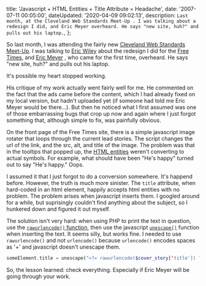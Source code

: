 

  title: 'Javascript + HTML Entities + Title Attribute = Headache',
  date: '2007-07-11 00:05:00',
  dateUpdated: '2020-04-09 09:02:13',
  description: `Last month, at the Cleveland Web Standards Meet-Up . I was talking about a redesign I did, and Eric Meyer overheard. He says "new site, huh?" and pulls out his laptop.`,
};

So last month, I was attending the fairly new [Cleveland Web Standards Meet-Up](http://webdesign.meetup.com/396/). I was talking to [Eric Wiley](http://www.wileymedia.com/) about the redesign I did for the [Free Times](http://www.freetimes.com), and [Eric Meyer](http://meyerweb.com) , who came for the first time, overheard. He says "new site, huh?" and pulls out his laptop.

It's possible my heart stopped working.

His critique of my work actually went fairly well for me. He commented on the fact that the ads came before the content, which I had already fixed on my local version, but hadn't uploaded yet (if someone had told me Eric Meyer would be there...). But then he noticed what I first assumed was one of those embarrassing bugs that crop up now and again where I just forgot something that, although simple to fix, was painfully obvious.

On the front page of the Free Times site, there is a simple javascript image rotater that loops through the current lead stories. The script changes the url of the link, and the src, alt, and title of the image. The problem was that in the tooltips that popped up, the [HTML entities](http://en.wikipedia.org/wiki/HTML_entities) weren't converting to actual symbols. For example, what should have been "He's happy" turned out to say "He's happy." Oops.

I assumed it that I just forgot to do a conversion somewhere. It's happend before. However, the truth is much more sinister. The `title` attribute, when hard-coded in an html element, happily accepts html entities with no problem. The problem arises when javascript inserts them. I googled around for a while, but suprisingly couldn't find anything about the subject, so I hunkered down and figured it out myself.

The solution isn't very hard: when using PHP to print the text in question, use the [`rawurlencode()` function](http://us.php.net/manual/en/function.rawurlencode.php), then use the javascript [`unescape()`](http://www.w3schools.com/jsref/jsref_unescape.asp) function when inserting the text. It seems silly, but works fine. I needed to use `rawurlencode()` and not `urlencode()` because `urlencode()` encodes spaces as '+' and javascript doesn't unescape them.

```php
someElement.title = unescape("<?= rawurlencode($cover_story['title']) ?>");
```

So, the lesson learned: check everything. Especially if Eric Meyer will be going through your work.
